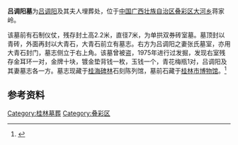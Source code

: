 '''吕调阳墓'''为[[吕调阳_(嘉靖进士)|吕调阳]]及其夫人埋葬处，位于[[中国|中国]][[广西壮族自治区|广西壮族自治区]][[叠彩区|叠彩区]][[大河乡|大河乡]]蒋家岭。

该墓前有石制仪仗，残存封土高2.2米，直径7米，为单拱双券砖室墓。墓顶封以青砖，外面再封以大青石，大青石前立有墓志。右方为吕调阳之妻张氏墓室，亦用大青石封门，墓志侧立于右上角。该墓曾被盗，1975年进行过发掘，发现右室残存金耳环一对，金牌十块，镀金垫背钱一枚，玉钱一个，青花梅瓶1对，吕调阳及其妻墓志各一方。墓志现藏于[[桂海碑林|桂海碑林]]石刻陈列馆，墓前石藏于[[桂林市博物馆|桂林市博物馆]]。<ref>{{Cite web |url=http://www.gxdqw.com/bin/mse.exe?seachword=&K=b&A=10&rec=210&run=13 |title=桂林市志·文物志·第一章 古遗址、古墓葬·第二节 古墓葬 |accessdate=2012-03-03 |archive-date=2017-03-12 |archive-url=https://web.archive.org/web/20170312073444/http://www.gxdqw.com/bin/mse.exe?seachword=&K=b&A=10&rec=210&run=13 |dead-url=no }}</ref>

==参考资料==
{{reflist}}

[[Category:桂林墓葬|Category:桂林墓葬]]
[[Category:叠彩区|Category:叠彩区]]